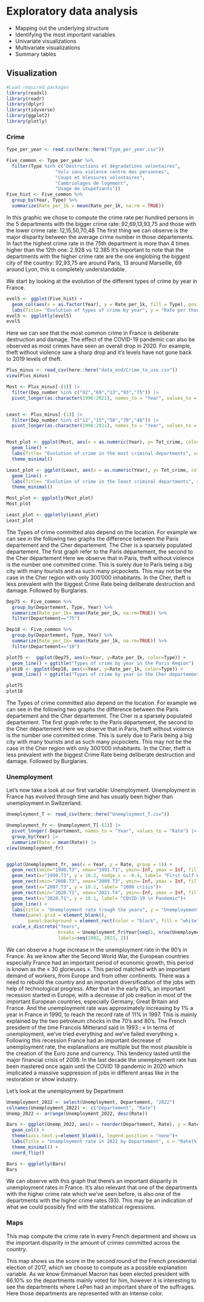 # Exploratory data analysis

-   Mapping out the underlying structure
-   Identifying the most important variables
-   Univariate visualizations
-   Multivariate visualizations
-   Summary tables

## Visualization

```r
#Load required packages
library(readxl)
library(readr)
library(dplyr)
library(tidyverse)
library(ggplot2)
library(plotly)
```

### Crime

```r
Type_per_year <- read.csv(here::here("Type_per_year.csv"))

Five_common <- Type_per_year %>%
  filter(Type %in% c("Destructions et dégradations volontaires",
                  "Vols sans violence contre des personnes",
                  "Coups et blessures volontaires",
                  "Cambriolages de logement",
                  "Usage de stupéfiants")) 
Five_hist <- Five_common %>%
  group_by(Year, Type) %>%
  summarize(Rate_per_1k = mean(Rate_per_1k, na.rm = TRUE))


```

In this graphic we chose to compute the crime rate per hundred persons in the 5 departments with the bigger crime rate: 92,69,13,93,75 and those with the lower crime rate: 12,15,50,70,48 
The first thing we can observe is the major disparity between the average crime number in those départements. In fact the highest crime rate in the 75th department is more than 4 times higher than the 12th one: 2.928 vs 12.385
It’s important to note that the departments with the higher crime rate are the one englobing the biggest city of the country: 92,93,75 are around Paris, 13 around Marseille, 69 around Lyon, this is completely understandable.

We start by looking at the evolution of the different types of crime by year in France.

```r
evol5 <- ggplot(Five_hist) +
  geom_col(aes(x = as.factor(Year), y = Rate_per_1k, fill = Type), position = "dodge") +
  labs(Title= "Evolution of types of crime by year", y = "Rate per thousand", x = "Years")
evol5 <- ggplotly(evol5)
evol5
```

Here we can see that the most common crime in France is deliberate destruction and damage. The effect of the COVID-19 pandemic can also be observed as most crimes have seen an overall drop in 2020. For example, theft without violence saw a sharp drop and it's levels have not gone back to 2019 levels of theft.

```r
Plus_minus <- read_csv(here::here("data_end/Crime_to_use.csv"))
view(Plus_minus)

Most <- Plus_minus[-(1)] |> 
  filter(Dep_number %in% c("92","69","13","93","75")) |>
  pivot_longer(as.character(1996:2021), names_to = "Year", values_to = "Tot_crime")


Least <- Plus_minus[-(1)] |> 
  filter(Dep_number %in% c("12","15","50","70","48")) |>
  pivot_longer(as.character(1996:2021), names_to = "Year", values_to = "Tot_crime")


Most_plot <- ggplot(Most, aes(x = as.numeric(Year), y= Tot_crime, color =Dep_number,)) +
  geom_line() +
  labs(Title= "Evolution of crime in the most criminal departments", x= "Year", y= "Total Crime")+
  theme_minimal()

Least_plot <- ggplot(Least, aes(x = as.numeric(Year), y= Tot_crime, color =Dep_number,)) +
  geom_line() +
  labs(Title= "Evolution of crime in the least criminal departments", x= "Year", y= "Total Crime")+
  theme_minimal()

Most_plot <- ggplotly(Most_plot)
Most_plot

Least_plot <- ggplotly(Least_plot)
Least_plot
```

The Types of crime committed also depend on the location. For example we can see in the following two graphs the difference between the Paris departement and the Cher departement. The Cher is a sparsely populated departement. The first graph refer to the Paris département, the second to the Cher département 
Here we observe that in Paris, theft without violence is the number one committed crime. This is surely due to Paris being a big city with many tourists and as such many picpockets. This may not be the case in the Cher region with only 300'000 inhabitants. In the Cher, theft is less prevalent with the biggest Crime Rate being deliberate destruction and damage. Followed by Burglaries.

```r
Dep75 <- Five_common %>%
  group_by(Departement, Type, Year) %>%
  summarize(Rate_per_1k= mean(Rate_per_1k, na.rm=TRUE)) %>%
  filter(Departement=="75")

Dep18 <- Five_common %>%
  group_by(Departement, Type, Year) %>%
  summarize(Rate_per_1k= mean(Rate_per_1k, na.rm=TRUE)) %>%
  filter(Departement=="18")

plot75 <-  ggplot(Dep75, aes(x=Year, y=Rate_per_1k, color=Type)) + 
  geom_line() + ggtitle("Types of crime by year in the Paris Region")
plot18 <- ggplot(Dep18, aes(x=Year, y=Rate_per_1k, color=Type)) + 
  geom_line() + ggtitle("Types of crime by year in the Cher departement")

plot75
plot18

```

The Types of crime committed also depend on the location. For example we can see in the following two graphs the difference between the Paris departement and the Cher departement. The Cher is a sparsely populated departement. The first graph refer to the Paris département, the second to the Cher département 
Here we observe that in Paris, theft without violence is the number one committed crime. This is surely due to Paris being a big city with many tourists and as such many picpockets. This may not be the case in the Cher region with only 300'000 inhabitants. In the Cher, theft is less prevalent with the biggest Crime Rate being deliberate destruction and damage. Followed by Burglaries.

### Unemployment

Let's now take a look at our first variable: Unemployment. Unemployment in France has evolved through time and has usually been higher than unemployment in Switzerland.

```r
Unemployment_T <- read_csv(here::here("Unemployment_T.csv"))

Unemployment_fr <- Unemployment_T[-(1)] |> 
  pivot_longer(-Departement, names_to = "Year", values_to = "Rate") |>
  group_by(Year) |>
  summarize(Rate = mean(Rate)) |>
view(Unemployment_fr)


ggplot(Unemployment_fr, aes(x = Year, y = Rate, group = 1)) + 
  geom_rect(xmin="1990.T3", xmax="1991.T1", ymin=-Inf, ymax = Inf, fill= "gray", alpha = 0.5)+
  geom_text(x="1990.T3", y = 10.2, nudge_x = -0.4, label= "First Gulf War")+
  geom_rect(xmin="2008.T3", xmax="2009.T3", ymin=-Inf, ymax = Inf, fill= "gray", alpha = 0.5)+
  geom_text(x="2007.T3", y = 10.2, label= "2008 crisis")+
  geom_rect(xmin="2020.T1", xmax="2021.T4", ymin=-Inf, ymax = Inf, fill= "gray", alpha = 0.5)+
  geom_text(x="2020.T1", y = 10.1, label= "COVID-19 \n Pandemic")+
  geom_line() +
  labs(title = "Unemployment rate trough the years", y = "Unemployement rate in %") +
  theme(panel.grid = element_blank(), 
        panel.background = element_rect(color = "black", fill = "white")) +
  scale_x_discrete("Years", 
                   breaks = Unemployment_fr$Year[seq(1, nrow(Unemployment_fr), 8)], 
                   labels=seq(1982, 2023, 2))


```
We can observe a huge increase in the unemployment rate in the 90’s in France. As we know after the Second World War, the European countries especially France had an important period of economic growth, this period is known as the « 30 glorieuses ». This period matched with an important demand of workers, from Europe and from other continents. There was a need to rebuild the country and an important diversification of the jobs with help of technological progress. 
After that in the early 80’s, an important recession started in Europe, with a decrease of job creation in most of the important European countries, especially Germany, Great Britain and France. And the unemployment rate was approximately increasing by 1% a year in France in 1990, to reach the record rate of 11% in 1997. This is mainly explained by the two petroleum chocks in the 70’s and 80’s.
The French president of the time Francois Mitterand said in 1993 : «  In terms of unemployment, we’ve tried everything and we’ve failed everything ».
Following this recession France had an important decrease of unemployment rate, the explanations are multiple but the most plausible is the creation of the Euro zone and currency. This tendency lasted until the major financial crisis of 2008.
In the last decade the unemployment rate has been mastered once again until the COVID 19 pandemic in 2020 which implicated a massive suppression of jobs in different areas like in the restoration or show industry.



Let's look at the unemployment by Department
```r
Unemployment_2022 <- select(Unemployment, Departement, "2022")
colnames(Unemployment_2022) <- c("Departement", "Rate")
Unemp_2022 <- arrange(Unemployment_2022, desc(Rate))

Bars <- ggplot(Unemp_2022, aes(x = reorder(Departement, Rate), y = Rate, fill = Departement)) +
  geom_col() + 
  theme(axis.text.y=element_blank(), legend.position = "none")+
  labs(Title = "Unemployment rate in 2022 by Departement", x = "Rate(%)") +
  theme_minimal() +
  coord_flip()

Bars <- ggplotly(Bars)
Bars
```
We can observe with this graph that there’s an important disparity in unemployment rates in France. It’s also relevant that one of the departments with the higher crime rate which we’ve seen before,  is also one of the departments with the higher crime rates (93). This may be an indication of what we could possibly find with the statistical regressions.

### Maps

This map compute the crime rate in every French department and shows us the important disparity in the amount of crimes committed across the country. 

This map shows us the score in the second round of the French presidential election of 2017, which we choose to compute as a possible explanation variable. As we know Emmanuel Macron has been elected president with 66.10% so the departments mainly voted for him, however it is interesting to see the departments where LePen had an important share of the suffrages. Here those departments are represented with an intense color.





